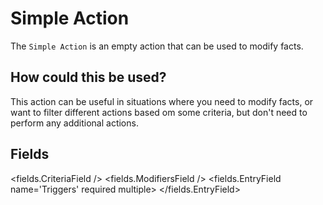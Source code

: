 
# Simple Action 

The `Simple Action` is an empty action that can be used to modify facts.

## How could this be used?

This action can be useful in situations where you need to modify facts, or want to filter different actions based om some criteria,
but don't need to perform any additional actions.


## Fields

<fields.CriteriaField />
<fields.ModifiersField />
<fields.EntryField name='Triggers' required multiple>
</fields.EntryField>
